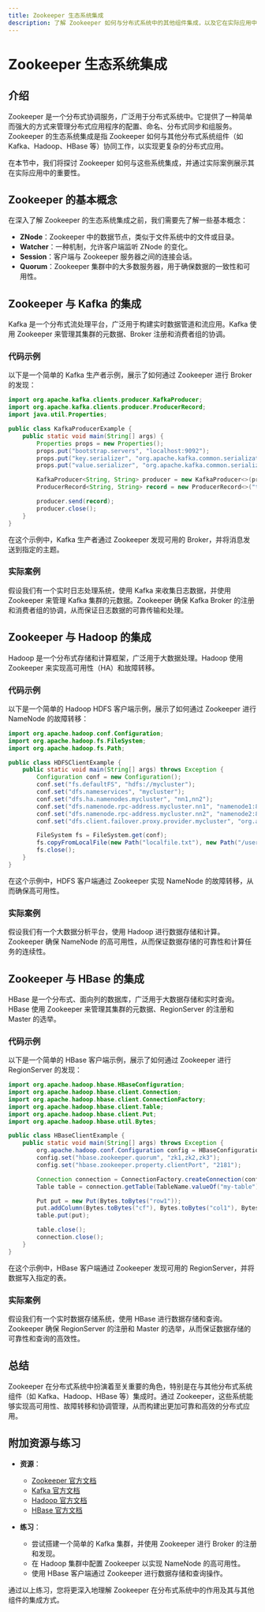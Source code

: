 ```yaml
---
title: Zookeeper 生态系统集成
description: 了解 Zookeeper 如何与分布式系统中的其他组件集成，以及它在实际应用中的重要性。
---
```


# Zookeeper 生态系统集成

## 介绍

Zookeeper 是一个分布式协调服务，广泛用于分布式系统中。它提供了一种简单而强大的方式来管理分布式应用程序的配置、命名、分布式同步和组服务。Zookeeper 的生态系统集成是指 Zookeeper 如何与其他分布式系统组件（如 Kafka、Hadoop、HBase 等）协同工作，以实现更复杂的分布式应用。

在本节中，我们将探讨 Zookeeper 如何与这些系统集成，并通过实际案例展示其在实际应用中的重要性。

## Zookeeper 的基本概念

在深入了解 Zookeeper 的生态系统集成之前，我们需要先了解一些基本概念：

- **ZNode**：Zookeeper 中的数据节点，类似于文件系统中的文件或目录。
- **Watcher**：一种机制，允许客户端监听 ZNode 的变化。
- **Session**：客户端与 Zookeeper 服务器之间的连接会话。
- **Quorum**：Zookeeper 集群中的大多数服务器，用于确保数据的一致性和可用性。

## Zookeeper 与 Kafka 的集成

Kafka 是一个分布式流处理平台，广泛用于构建实时数据管道和流应用。Kafka 使用 Zookeeper 来管理其集群的元数据、Broker 注册和消费者组的协调。

### 代码示例

以下是一个简单的 Kafka 生产者示例，展示了如何通过 Zookeeper 进行 Broker 的发现：

```java
import org.apache.kafka.clients.producer.KafkaProducer;
import org.apache.kafka.clients.producer.ProducerRecord;
import java.util.Properties;

public class KafkaProducerExample {
    public static void main(String[] args) {
        Properties props = new Properties();
        props.put("bootstrap.servers", "localhost:9092");
        props.put("key.serializer", "org.apache.kafka.common.serialization.StringSerializer");
        props.put("value.serializer", "org.apache.kafka.common.serialization.StringSerializer");

        KafkaProducer<String, String> producer = new KafkaProducer<>(props);
        ProducerRecord<String, String> record = new ProducerRecord<>("test-topic", "key", "value");

        producer.send(record);
        producer.close();
    }
}
```

在这个示例中，Kafka 生产者通过 Zookeeper 发现可用的 Broker，并将消息发送到指定的主题。

### 实际案例

假设我们有一个实时日志处理系统，使用 Kafka 来收集日志数据，并使用 Zookeeper 来管理 Kafka 集群的元数据。Zookeeper 确保 Kafka Broker 的注册和消费者组的协调，从而保证日志数据的可靠传输和处理。

## Zookeeper 与 Hadoop 的集成

Hadoop 是一个分布式存储和计算框架，广泛用于大数据处理。Hadoop 使用 Zookeeper 来实现高可用性（HA）和故障转移。

### 代码示例

以下是一个简单的 Hadoop HDFS 客户端示例，展示了如何通过 Zookeeper 进行 NameNode 的故障转移：

```java
import org.apache.hadoop.conf.Configuration;
import org.apache.hadoop.fs.FileSystem;
import org.apache.hadoop.fs.Path;

public class HDFSClientExample {
    public static void main(String[] args) throws Exception {
        Configuration conf = new Configuration();
        conf.set("fs.defaultFS", "hdfs://mycluster");
        conf.set("dfs.nameservices", "mycluster");
        conf.set("dfs.ha.namenodes.mycluster", "nn1,nn2");
        conf.set("dfs.namenode.rpc-address.mycluster.nn1", "namenode1:8020");
        conf.set("dfs.namenode.rpc-address.mycluster.nn2", "namenode2:8020");
        conf.set("dfs.client.failover.proxy.provider.mycluster", "org.apache.hadoop.hdfs.server.namenode.ha.ConfiguredFailoverProxyProvider");

        FileSystem fs = FileSystem.get(conf);
        fs.copyFromLocalFile(new Path("localfile.txt"), new Path("/user/hadoop/remotefile.txt"));
        fs.close();
    }
}
```

在这个示例中，HDFS 客户端通过 Zookeeper 实现 NameNode 的故障转移，从而确保高可用性。

### 实际案例

假设我们有一个大数据分析平台，使用 Hadoop 进行数据存储和计算。Zookeeper 确保 NameNode 的高可用性，从而保证数据存储的可靠性和计算任务的连续性。

## Zookeeper 与 HBase 的集成

HBase 是一个分布式、面向列的数据库，广泛用于大数据存储和实时查询。HBase 使用 Zookeeper 来管理其集群的元数据、RegionServer 的注册和 Master 的选举。

### 代码示例

以下是一个简单的 HBase 客户端示例，展示了如何通过 Zookeeper 进行 RegionServer 的发现：

```java
import org.apache.hadoop.hbase.HBaseConfiguration;
import org.apache.hadoop.hbase.client.Connection;
import org.apache.hadoop.hbase.client.ConnectionFactory;
import org.apache.hadoop.hbase.client.Table;
import org.apache.hadoop.hbase.client.Put;
import org.apache.hadoop.hbase.util.Bytes;

public class HBaseClientExample {
    public static void main(String[] args) throws Exception {
        org.apache.hadoop.conf.Configuration config = HBaseConfiguration.create();
        config.set("hbase.zookeeper.quorum", "zk1,zk2,zk3");
        config.set("hbase.zookeeper.property.clientPort", "2181");

        Connection connection = ConnectionFactory.createConnection(config);
        Table table = connection.getTable(TableName.valueOf("my-table"));

        Put put = new Put(Bytes.toBytes("row1"));
        put.addColumn(Bytes.toBytes("cf"), Bytes.toBytes("col1"), Bytes.toBytes("value1"));
        table.put(put);

        table.close();
        connection.close();
    }
}
```

在这个示例中，HBase 客户端通过 Zookeeper 发现可用的 RegionServer，并将数据写入指定的表。

### 实际案例

假设我们有一个实时数据存储系统，使用 HBase 进行数据存储和查询。Zookeeper 确保 RegionServer 的注册和 Master 的选举，从而保证数据存储的可靠性和查询的高效性。

## 总结

Zookeeper 在分布式系统中扮演着至关重要的角色，特别是在与其他分布式系统组件（如 Kafka、Hadoop、HBase 等）集成时。通过 Zookeeper，这些系统能够实现高可用性、故障转移和协调管理，从而构建出更加可靠和高效的分布式应用。

## 附加资源与练习

- **资源**：
  - [Zookeeper 官方文档](https://zookeeper.apache.org/doc/current/)
  - [Kafka 官方文档](https://kafka.apache.org/documentation/)
  - [Hadoop 官方文档](https://hadoop.apache.org/docs/current/)
  - [HBase 官方文档](https://hbase.apache.org/book.html)

- **练习**：
  - 尝试搭建一个简单的 Kafka 集群，并使用 Zookeeper 进行 Broker 的注册和发现。
  - 在 Hadoop 集群中配置 Zookeeper 以实现 NameNode 的高可用性。
  - 使用 HBase 客户端通过 Zookeeper 进行数据存储和查询操作。

通过以上练习，您将更深入地理解 Zookeeper 在分布式系统中的作用及其与其他组件的集成方式。